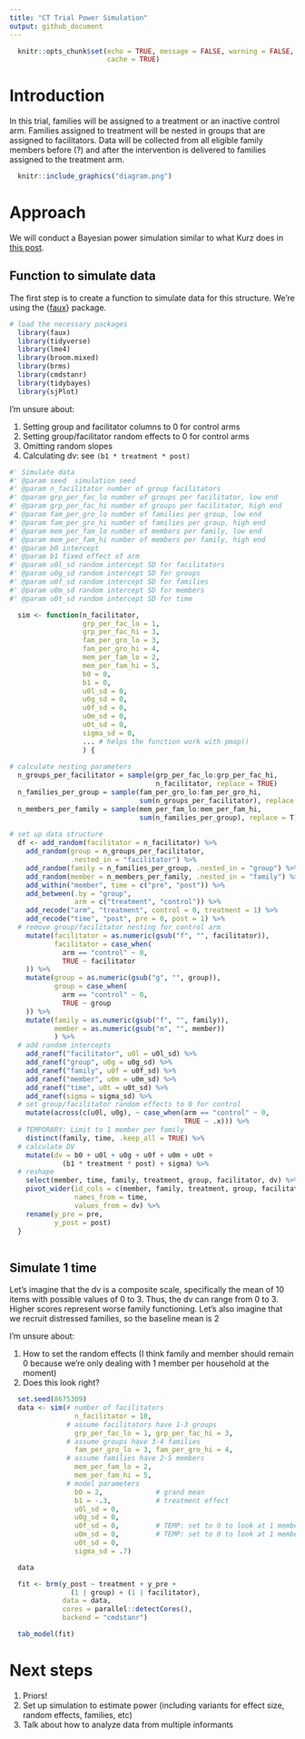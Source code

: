 ```yaml
---
title: "CT Trial Power Simulation"
output: github_document
---
```


```r
  knitr::opts_chunk$set(echo = TRUE, message = FALSE, warning = FALSE,
                        cache = TRUE)
```

# Introduction

In this trial, families will be assigned to a treatment or an inactive control arm. Families assigned to treatment will be nested in groups that are assigned to facilitators. Data will be collected from all eligible family members before (?) and after the intervention is delivered to families assigned to the treatment arm.

```r
  knitr::include_graphics("diagram.png")
```

# Approach

We will conduct a Bayesian power simulation similar to what Kurz does in [this post](https://solomonkurz.netlify.app/post/bayesian-power-analysis-part-i/).

## Function to simulate data

The first step is to create a function to simulate data for this structure. We're using the {[faux](https://debruine.github.io/faux/articles/sim_mixed.html)} package.

```r
# load the necessary packages
  library(faux)
  library(tidyverse)
  library(lme4)
  library(broom.mixed)
  library(brms)
  library(cmdstanr)
  library(tidybayes)
  library(sjPlot)
```

I'm unsure about:

1. Setting group and facilitator columns to 0 for control arms
2. Setting group/facilitator random effects to 0 for control arms
3. Omitting random slopes
4. Calculating dv: see `(b1 * treatment * post)`

```r
#' Simulate data
#' @param seed  simulation seed
#' @param n_facilitator number of group facilitators
#' @param grp_per_fac_lo number of groups per facilitator, low end
#' @param grp_per_fac_hi number of groups per facilitator, high end
#' @param fam_per_gro_lo number of families per group, low end
#' @param fam_per_gro_hi number of families per group, high end
#' @param mem_per_fam_lo number of members per family, low end
#' @param mem_per_fam_hi number of members per family, high end
#' @param b0 intercept
#' @param b1 fixed effect of arm
#' @param u0l_sd random intercept SD for facilitators
#' @param u0g_sd random intercept SD for groups
#' @param u0f_sd random intercept SD for families
#' @param u0m_sd random intercept SD for members
#' @param u0t_sd random intercept SD for time

  sim <- function(n_facilitator, 
                  grp_per_fac_lo = 1,
                  grp_per_fac_hi = 3,
                  fam_per_gro_lo = 3,
                  fam_per_gro_hi = 4,
                  mem_per_fam_lo = 2,
                  mem_per_fam_hi = 5,
                  b0 = 0,
                  b1 = 0,       
                  u0l_sd = 0,   
                  u0g_sd = 0,   
                  u0f_sd = 0,   
                  u0m_sd = 0,   
                  u0t_sd = 0,   
                  sigma_sd = 0,
                  ... # helps the function work with pmap() 
                  ) {
    
# calculate nesting parameters
  n_groups_per_facilitator = sample(grp_per_fac_lo:grp_per_fac_hi, 
                                    n_facilitator, replace = TRUE)
  n_families_per_group = sample(fam_per_gro_lo:fam_per_gro_hi,
                                sum(n_groups_per_facilitator), replace = T)
  n_members_per_family = sample(mem_per_fam_lo:mem_per_fam_hi,
                                sum(n_families_per_group), replace = T)
  
# set up data structure
  df <- add_random(facilitator = n_facilitator) %>%
    add_random(group = n_groups_per_facilitator, 
               .nested_in = "facilitator") %>%
    add_random(family = n_families_per_group, .nested_in = "group") %>%
    add_random(member = n_members_per_family, .nested_in = "family") %>%
    add_within("member", time = c("pre", "post")) %>%
    add_between(.by = "group",
                arm = c("treatment", "control")) %>%
    add_recode("arm", "treatment", control = 0, treatment = 1) %>%
    add_recode("time", "post", pre = 0, post = 1) %>%
  # remove group/facilitator nesting for control arm
    mutate(facilitator = as.numeric(gsub("f", "", facilitator)),
           facilitator = case_when(
             arm == "control" ~ 0,
             TRUE ~ facilitator
    )) %>%
    mutate(group = as.numeric(gsub("g", "", group)),
           group = case_when(
             arm == "control" ~ 0,
             TRUE ~ group
    )) %>%
    mutate(family = as.numeric(gsub("f", "", family)),
           member = as.numeric(gsub("m", "", member))
           ) %>%
  # add random intercepts
    add_ranef("facilitator", u0l = u0l_sd) %>%
    add_ranef("group", u0g = u0g_sd) %>%
    add_ranef("family", u0f = u0f_sd) %>%
    add_ranef("member", u0m = u0m_sd) %>%
    add_ranef("time", u0t = u0t_sd) %>%
    add_ranef(sigma = sigma_sd) %>%
  # set group/facilitator random effects to 0 for control
    mutate(across(c(u0l, u0g), ~ case_when(arm == "control" ~ 0, 
                                           TRUE ~ .x))) %>%
  # TEMPORARY: Limit to 1 member per family
    distinct(family, time, .keep_all = TRUE) %>%
  # calculate DV
    mutate(dv = b0 + u0l + u0g + u0f + u0m + u0t + 
             (b1 * treatment * post) + sigma) %>%
  # reshape
    select(member, time, family, treatment, group, facilitator, dv) %>%
    pivot_wider(id_cols = c(member, family, treatment, group, facilitator),
                names_from = time,
                values_from = dv) %>%
    rename(y_pre = pre,
           y_post = post)
  }
  
```

## Simulate 1 time

Let's imagine that the dv is a composite scale, specifically the mean of 10 items with possible values of 0 to 3. Thus, the dv can range from 0 to 3. Higher scores represent worse family functioning. Let's also imagine that we recruit distressed families, so the baseline mean is 2

I'm unsure about:

1. How to set the random effects (I think family and member should remain 0 because we're only dealing with 1 member per household at the moment)
2. Does this look right?

```r
  set.seed(8675309)
  data <- sim(# number of facilitators
                n_facilitator = 10, 
              # assume facilitators have 1-3 groups
                grp_per_fac_lo = 1, grp_per_fac_hi = 3,
              # assume groups have 3-4 families
                fam_per_gro_lo = 3, fam_per_gro_hi = 4,
              # assume families have 2-5 members
                mem_per_fam_lo = 2,
                mem_per_fam_hi = 5,
              # model parameters
                b0 = 2,             # grand mean
                b1 = -.3,           # treatment effect
                u0l_sd = 0,   
                u0g_sd = 0,   
                u0f_sd = 0,         # TEMP: set to 0 to look at 1 member/fam
                u0m_sd = 0,         # TEMP: set to 0 to look at 1 member/fam
                u0t_sd = 0,   
                sigma_sd = .7)
```

```r
  data
```

```r
  fit <- brm(y_post ~ treatment + y_pre + 
               (1 | group) + (1 | facilitator),
             data = data, 
             cores = parallel::detectCores(),
             backend = "cmdstanr")
```

```r
  tab_model(fit)
```


# Next steps

1. Priors!
2. Set up simulation to estimate power (including variants for effect size, random effects, families, etc)
3. Talk about how to analyze data from multiple informants
